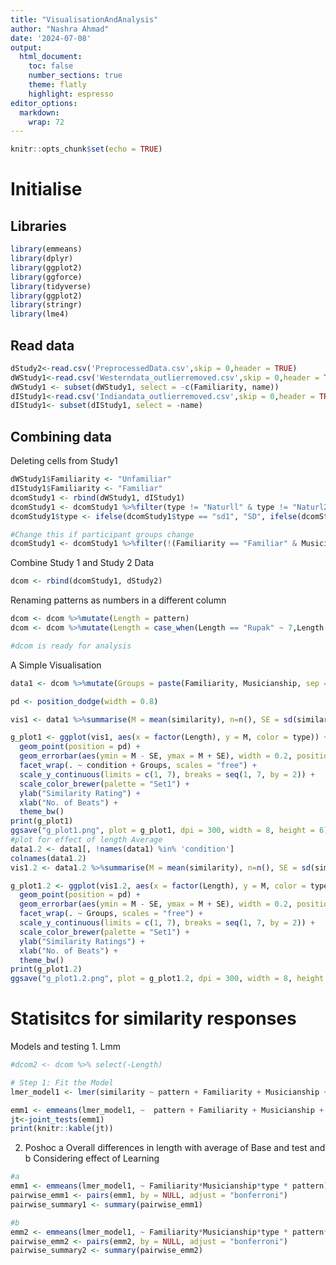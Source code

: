 ---
title: "VisualisationAndAnalysis"
author: "Nashra Ahmad"
date: '2024-07-08'
output: 
  html_document:
    toc: false
    number_sections: true
    theme: flatly
    highlight: espresso
editor_options: 
  markdown: 
    wrap: 72
---

```{r setup, include=FALSE}
knitr::opts_chunk$set(echo = TRUE)
```

# Initialise

## Libraries

```{r  libraries,warning=FALSE,message=FALSE}
library(emmeans)
library(dplyr)
library(ggplot2)
library(ggforce)
library(tidyverse)
library(ggplot2)
library(stringr)
library(lme4)

```

## Read data

```{r readdata}
dStudy2<-read.csv('PreprocessedData.csv',skip = 0,header = TRUE)
dWStudy1<-read.csv('Westerndata_outlierremoved.csv',skip = 0,header = TRUE)
dWStudy1 <- subset(dWStudy1, select = -c(Familiarity, name))
dIStudy1<-read.csv('Indiandata_outlierremoved.csv',skip = 0,header = TRUE)
dIStudy1<- subset(dIStudy1, select = -name)
```

## Combining data

Deleting cells from Study1

```{r combine}
dWStudy1$Familiarity <- "Unfamiliar"
dIStudy1$Familiarity <- "Familiar"
dcomStudy1 <- rbind(dWStudy1, dIStudy1)
dcomStudy1 <- dcomStudy1 %>%filter(type != "Naturll" & type != "Naturl2"& type !="Complex" & type != 	"Basic" & type !="sp1") #remove extra stimuli
dcomStudy1$type <- ifelse(dcomStudy1$type == "sd1", "SD", ifelse(dcomStudy1$type == "Naturl", "Natural", dcomStudy1$type))

#Change this if participant groups change
dcomStudy1 <- dcomStudy1 %>%filter(!(Familiarity == "Familiar" & Musicianship == "Musician"))#Delete Indian Musicians (Familiar Musicians)
```

Combine Study 1 and Study 2 Data

```{r combine2}
dcom <- rbind(dcomStudy1, dStudy2)
```

Renaming patterns as numbers in a different column

```{r Step1}
dcom <- dcom %>%mutate(Length = pattern)
dcom <- dcom %>%mutate(Length = case_when(Length == "Rupak" ~ 7,Length == "Keherva" ~ 8,Length == "Jhaptal" ~ 10,Length == "Teental" ~ 16,))

#dcom is ready for analysis
```

A Simple Visualisation

```{r Visualise 1}
data1 <- dcom %>%mutate(Groups = paste(Familiarity, Musicianship, sep = " ")) %>%group_by(pattern, Length, type, Groups, condition)

pd <- position_dodge(width = 0.8) 

vis1 <- data1 %>%summarise(M = mean(similarity), n=n(), SE = sd(similarity) / sqrt(n))

g_plot1 <- ggplot(vis1, aes(x = factor(Length), y = M, color = type)) +
  geom_point(position = pd) +
  geom_errorbar(aes(ymin = M - SE, ymax = M + SE), width = 0.2, position = pd) +
  facet_wrap(. ~ condition + Groups, scales = "free") +
  scale_y_continuous(limits = c(1, 7), breaks = seq(1, 7, by = 2)) +
  scale_color_brewer(palette = "Set1") +
  ylab("Similarity Rating") +
  xlab("No. of Beats") +
  theme_bw()
print(g_plot1)
ggsave("g_plot1.png", plot = g_plot1, dpi = 300, width = 8, height = 6)
#plot for effect of length Average
data1.2 <- data1[, !names(data1) %in% 'condition']
colnames(data1.2)
vis1.2 <- data1.2 %>%summarise(M = mean(similarity), n=n(), SE = sd(similarity) / sqrt(n))

g_plot1.2 <- ggplot(vis1.2, aes(x = factor(Length), y = M, color = type)) +
  geom_point(position = pd) +
  geom_errorbar(aes(ymin = M - SE, ymax = M + SE), width = 0.2, position = pd) +
  facet_wrap(. ~ Groups, scales = "free") +
  scale_y_continuous(limits = c(1, 7), breaks = seq(1, 7, by = 2)) +
  scale_color_brewer(palette = "Set1") +
  ylab("Similarity Ratings") +
  xlab("No. of Beats") +
  theme_bw()
print(g_plot1.2)
ggsave("g_plot1.2.png", plot = g_plot1.2, dpi = 300, width = 8, height = 6)
```



# Statisitcs for similarity responses 
Models and testing
1. Lmm
```{r, Version2}
#dcom2 <- dcom %>% select(-Length)

# Step 1: Fit the Model
lmer_model1 <- lmer(similarity ~ pattern + Familiarity + Musicianship + condition + type + pattern:Familiarity + pattern:Musicianship + pattern:condition +Familiarity:Musicianship + Familiarity:condition + Musicianship:condition +type:pattern + type:Familiarity + type:Musicianship + type:condition  + (1 | ResponseId), data = dcom)

emm1 <- emmeans(lmer_model1, ~  pattern + Familiarity + Musicianship + condition + type + pattern:Familiarity + pattern:Musicianship + pattern:condition +Familiarity:Musicianship + Familiarity:condition + Musicianship:condition +type:pattern + type:Familiarity + type:Musicianship + type:condition)
jt<-joint_tests(emm1)
print(knitr::kable(jt))
```
2. Poshoc
a Overall differences in length with average of Base and test and 
b Considering effect of Learning

```{r, Version2Learn}
#a
emm1 <- emmeans(lmer_model1, ~ Familiarity*Musicianship*type * pattern)
pairwise_emm1 <- pairs(emm1, by = NULL, adjust = "bonferroni")
pairwise_summary1 <- summary(pairwise_emm1)

#b
emm2 <- emmeans(lmer_model1, ~ Familiarity*Musicianship*type * pattern*condition)
pairwise_emm2 <- pairs(emm2, by = NULL, adjust = "bonferroni")
pairwise_summary2 <- summary(pairwise_emm2)


```
